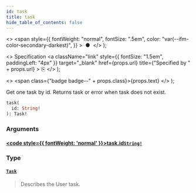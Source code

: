 ```yaml
---
id: task
title: task
hide_table_of_contents: false
---
```


  <>
    <span
      style={{
        fontWeight: "normal",
        fontSize: ".5em",
        color: "var(--ifm-color-secondary-darkest)",
      }}
    >
      &nbsp;●&nbsp;
    </span>
  </>
);

  <>
    Specification
    <a
      className="link"
      style={{ fontSize: "1.5em", paddingLeft: "4px" }}
      target="_blank"
      href={props.url}
      title={"Specified by " + props.url}
    >
      ⎘
    </a>
  </>
);

  <>
    <span class={"badge badge--" + props.class}>{props.text}</span>
  </>
);

Get one task by id. Returns task or error when task does not exist.

```graphql
task(
  id: String!
): Task!
```

### Arguments

#### [<code style={{ fontWeight: 'normal' }}>task.<b>id</b></code>](#)<Bullet />[`String!`](../scalars/string.mdx) <Badge class="secondary" text="non-null"/> <Badge class="secondary" text="scalar"/>

>

### Type

#### [`Task`](../objects/task.mdx) <Badge class="secondary" text="object"/>

> Describes the User task.
